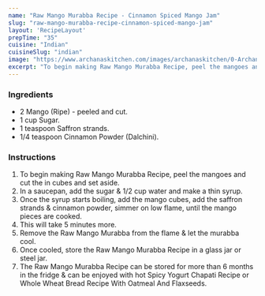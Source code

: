---
name: "Raw Mango Murabba Recipe - Cinnamon Spiced Mango Jam"
slug: "raw-mango-murabba-recipe-cinnamon-spiced-mango-jam"
layout: 'RecipeLayout'
prepTime: "35"
cuisine: "Indian"
cuisineSlug: "indian"
image: "https://www.archanaskitchen.com/images/archanaskitchen/0-Archanas-Kitchen-Recipes/2018/Raw_Mango_Murabba_Recipe_-_Cinnamon_Spiced_Mango_Jam_-1.jpg"
excerpt: "To begin making Raw Mango Murabba Recipe, peel the mangoes and cut the in cubes and set aside"
---

### Ingredients

- 2 Mango (Ripe) - peeled and cut.
- 1 cup Sugar.
- 1 teaspoon Saffron strands.
- 1/4 teaspoon Cinnamon Powder (Dalchini).

### Instructions

1. To begin making Raw Mango Murabba Recipe, peel the mangoes and cut the in cubes and set aside.
1. In a saucepan, add the sugar & 1/2 cup water and make a thin syrup.
1. Once the syrup starts boiling, add the mango cubes, add the saffron strands & cinnamon powder, simmer on low flame, until the mango pieces are cooked.
1. This will take 5 minutes more.
1. Remove the Raw Mango Murabba from the flame & let the murabba cool.
1. Once cooled, store the Raw Mango Murabba Recipe in a glass jar or steel jar.
1. The Raw Mango Murabba Recipe can be stored for more than 6 months in the fridge & can be enjoyed with hot Spicy Yogurt Chapati Recipe or Whole Wheat Bread Recipe With Oatmeal And Flaxseeds.
